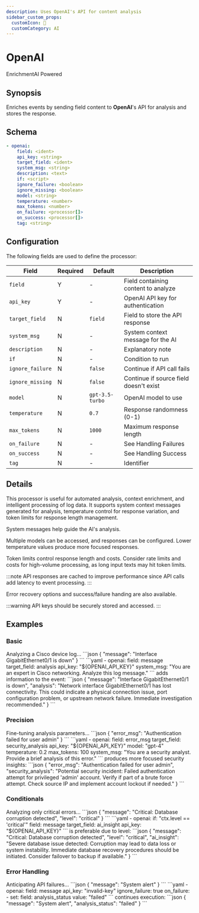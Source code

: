 ```yaml
---
description: Uses OpenAI's API for content analysis
sidebar_custom_props: 
  customIcon: 🌟
  customCategory: AI
---
```


# OpenAI

<span className="theme-doc-version-badge badge badge--primary">Enrichment</span><span className="theme-doc-version-badge badge badge--secondary">AI Powered</span>

## Synopsis

Enriches events by sending field content to **OpenAI**'s API for analysis and stores the response.

## Schema

```yaml {2-3}
- openai:
    field: <ident>
    api_key: <string>
    target_field: <ident>
    system_msg: <string>
    description: <text>
    if: <script>
    ignore_failure: <boolean>
    ignore_missing: <boolean>
    model: <string>
    temperature: <number>
    max_tokens: <number>
    on_failure: <processor[]>
    on_success: <processor[]>
    tag: <string>
```

## Configuration

The following fields are used to define the processor:

|Field|Required|Default|Description|
|---|---|---|---|
|`field`|Y|-|Field containing content to analyze|
|`api_key`|Y|-|OpenAI API key for authentication|
|`target_field`|N|`field`|Field to store the API response|
|`system_msg`|N|-|System context message for the AI|
|`description`|N|-|Explanatory note|
|`if`|N|-|Condition to run|
|`ignore_failure`|N|`false`|Continue if API call fails|
|`ignore_missing`|N|`false`|Continue if source field doesn't exist|
|`model`|N|`gpt-3.5-turbo`|OpenAI model to use|
|`temperature`|N|`0.7`|Response randomness (0-1)|
|`max_tokens`|N|`1000`|Maximum response length|
|`on_failure`|N|-|See <Topic id="handling-failures">Handling Failures</Topic>|
|`on_success`|N|-|See <Topic id="handling-success">Handling Success</Topic>|
|`tag`|N|-|Identifier|

## Details

This processor is useful for automated analysis, context enrichment, and intelligent processing of log data. It supports system context messages generated for analysis, temperature control for response variation, and token limits for response length management.

System messages help guide the AI's analysis.

Multiple models can be accessed, and responses can be configured. Lower temperature values produce more focused responses.

Token limits control response length and costs. Consider rate limits and costs for high-volume processing, as long input texts may hit token limits.

:::note
API responses are cached to improve performance since API calls add latency to event processing.
:::

Error recovery options and success/failure handing are also available.

:::warning
API keys should be securely stored and accessed.
:::

## Examples

### Basic

<ExampleGrid>
  <CommentCol>
    Analyzing a Cisco device log...
  </CommentCol>
  <CodeCol>
    ```json
    {
      "message": "Interface GigabitEthernet0/1 is down"
    }
    ```
    ```yaml
    - openai:
        field: message
        target_field: analysis
        api_key: "${OPENAI_API_KEY}"
        system_msg: "You are an expert in Cisco networking. Analyze this log message."
    ```
  </CodeCol>
  <CommentCol>
    adds information to the event:
  </CommentCol>
  <CodeCol>
    ```json
    {
      "message": "Interface GigabitEthernet0/1 is down",
      "analysis": "Network interface GigabitEthernet0/1 has lost connectivity. This could indicate a physical connection issue, port configuration problem, or upstream network failure. Immediate investigation recommended."
    }
    ```
  </CodeCol>
</ExampleGrid>

### Precision

<ExampleGrid>
  <CommentCol>
    Fine-tuning analysis parameters...
  </CommentCol>
  <CodeCol>
    ```json
    {
      "error_msg": "Authentication failed for user admin"
    }
    ```
    ```yaml
    - openai:
        field: error_msg
        target_field: security_analysis
        api_key: "${OPENAI_API_KEY}"
        model: "gpt-4"
        temperature: 0.2
        max_tokens: 100
        system_msg: "You are a security analyst. Provide a brief analysis of this error."
    ```
  </CodeCol>
  <CommentCol>
    produces more focused security insights:
  </CommentCol>
  <CodeCol>
    ```json
    {
      "error_msg": "Authentication failed for user admin",
      "security_analysis": "Potential security incident: Failed authentication attempt for privileged 'admin' account. Verify if part of a brute force attempt. Check source IP and implement account lockout if needed."
    }
    ```
  </CodeCol>
</ExampleGrid>

### Conditionals

<ExampleGrid>
  <CommentCol>
    Analyzing only critical errors...
  </CommentCol>
  <CodeCol>
    ```json
    {
      "message": "Critical: Database corruption detected",
      "level": "critical"
    }
    ```
    ```yaml
    - openai:
        if: "ctx.level == 'critical'"
        field: message
        target_field: ai_insight
        api_key: "${OPENAI_API_KEY}"
    ```
  </CodeCol>
  <CommentCol>
    is preferable due to level:
  </CommentCol>
  <CodeCol>
    ```json
    {
      "message": "Critical: Database corruption detected",
      "level": "critical",
      "ai_insight": "Severe database issue detected: Corruption may lead to data loss or system instability. Immediate database recovery procedures should be initiated. Consider failover to backup if available."
    }
    ```
  </CodeCol>
</ExampleGrid>

### Error Handling

<ExampleGrid>
  <CommentCol>
    Anticipating API failures...
  </CommentCol>
  <CodeCol>
    ```json
    {
      "message": "System alert"
    }
    ```
    ```yaml
    - openai:
        field: message
        api_key: "invalid-key"
        ignore_failure: true
        on_failure:
          - set:
              field: analysis_status
              value: "failed"
    ```
  </CodeCol>
  <CommentCol>
    continues execution:
  </CommentCol>
  <CodeCol>
    ```json
    {
      "message": "System alert",
      "analysis_status": "failed"
    }
    ```
  </CodeCol>
</ExampleGrid>
